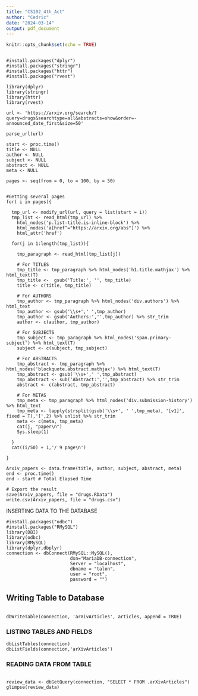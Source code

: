 ---
title: "CS102_4th_Act"
author: "Cedric"
date: "2024-03-14"
output: pdf_document
---

```{r setup, include=FALSE}
knitr::opts_chunk$set(echo = TRUE)
```

```{}

#install.packages("dplyr")
#install.packages("stringr")
#install.packages("httr")
#install.packages("rvest")

library(dplyr)
library(stringr)
library(httr)
library(rvest)

url <- 'https://arxiv.org/search/?query=drugs&searchtype=all&abstracts=show&order=-announced_date_first&size=50'

parse_url(url)

start <- proc.time()
title <- NULL
author <- NULL
subject <- NULL
abstract <- NULL
meta <- NULL

pages <- seq(from = 0, to = 100, by = 50)


#Getting several pages
for( i in pages){
 
  tmp_url <- modify_url(url, query = list(start = i))
  tmp_list <- read_html(tmp_url) %>%
    html_nodes('p.list-title.is-inline-block') %>%
    html_nodes('a[href^="https://arxiv.org/abs"]') %>%
    html_attr('href')
 
  for(j in 1:length(tmp_list)){
   
    tmp_paragraph <- read_html(tmp_list[j])
   
    # For TITLES
    tmp_title <- tmp_paragraph %>% html_nodes('h1.title.mathjax') %>% html_text(T)
    tmp_title <-  gsub('Title:', '', tmp_title)
    title <- c(title, tmp_title)
   
    # For AUTHORS
    tmp_author <- tmp_paragraph %>% html_nodes('div.authors') %>% html_text
    tmp_author <- gsub('\\s+',' ',tmp_author)
    tmp_author <- gsub('Authors:','',tmp_author) %>% str_trim
    author <- c(author, tmp_author)  
   
    # For SUBJECTS
    tmp_subject <- tmp_paragraph %>% html_nodes('span.primary-subject') %>% html_text(T)
    subject <- c(subject, tmp_subject)
   
    # For ABSTRACTS
    tmp_abstract <- tmp_paragraph %>% html_nodes('blockquote.abstract.mathjax') %>% html_text(T)
    tmp_abstract <- gsub('\\s+',' ',tmp_abstract)
    tmp_abstract <- sub('Abstract:','',tmp_abstract) %>% str_trim
    abstract <- c(abstract, tmp_abstract)
   
    # For METAS
    tmp_meta <- tmp_paragraph %>% html_nodes('div.submission-history') %>% html_text
    tmp_meta <- lapply(strsplit(gsub('\\s+', ' ',tmp_meta), '[v1]', fixed = T),'[',2) %>% unlist %>% str_trim
    meta <- c(meta, tmp_meta)
    cat(j, "paper\n")
    Sys.sleep(1)
   
  }
  cat((i/50) + 1,'/ 9 page\n')
 
}

Arxiv_papers <- data.frame(title, author, subject, abstract, meta)
end <- proc.time()
end - start # Total Elapsed Time

# Export the result
save(Arxiv_papers, file = "drugs.RData")
write.csv(Arxiv_papers, file = "drugs.csv")
```


INSERTING DATA TO THE DATABASE
```{}
#install.packages("odbc")
#install.packages("RMySQL")
library(DBI)
library(odbc)
library(RMySQL)
library(dplyr,dbplyr)
connection <- dbConnect(RMySQL::MySQL(),
                        dsn="MariaDB-connection",
                        Server = "localhost",
                        dbname = "talon",
                        user = "root", 
                        password = "") 

```



## Writing Table to Database

```{}

dbWriteTable(connection, 'arXivArticles', articles, append = TRUE)

```

### LISTING TABLES AND FIELDS

```{}
dbListTables(connection)
dbListFields(connection,'arXivArticles')
```

### READING DATA FROM TABLE

```{}

review_data <- dbGetQuery(connection, "SELECT * FROM .arXivArticles")
glimpse(review_data)

```

